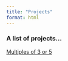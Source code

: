 ```yaml
---
title: "Projects"
format: html
---
```

### A list of projects...

[Multiples of 3 or 5](multiples_of_3_or_5.qmd)

